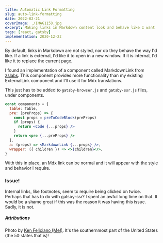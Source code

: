 ```yaml
---
title: Automatic Link Formatting
slug: auto-link-formatting
date: 2022-02-21
coverImage: ./IMAG1150.jpg
excerpt: Making links in Markdown content look and behave like I want
tags: [react, gatsby]
implementation: 2020-12-22
---
```


By default, links in Markdown are not styled, nor do they behave the way I'd like. If a link is external, I'd like it to open in a new window. If it is internal, I'd like it to replace the current page.

I found an implementation of a component called MarkdownLink from [zslabs](https://zslabs.com/articles/mdx-link-routing-in-gatsby). This component provides more functionality than my existing ExternalLink component and I'll use it for Mdx translations.

This just has to be added to `gatsby-browser.js` and `gatsby-ssr.js` files, under components.

```jsx {10}
const components = {
  table: Table,
  pre: (preProps) => {
    const props = preToCodeBlock(preProps)
    if (props) {
      return <Code {...props} />
    }
    return <pre {...preProps} />
  },
  a: (props) => <MarkdownLink {...props} />,
  wrapper: ({ children }) => <>{children}</>,
}
```

With this in place, an Mdx link can be normal and it will appear with the style and behavior I require.

### Issue!

Internal links, like footnotes, seem to require being clicked on twice. Perhaps that has to do with gatsby-ssr? I spent an awful long time on that. It would be ~~a shame~~ great if this was the reason it was having this issue. Sadly, it is not.

##### Attributions

Photo by [Ken Feliciano (Me!)](https:koamar.com). It's the southernmost part of the United States (the 50 states that is)!
